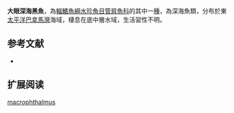 {{Speciesbox
| name = 大眼深海黑魚
| status = DD
| status_system = IUCN3.1
| image = 
| image_width = 250px
| genus = Bathylaco
| species = macrophthalmus
| authority = Nielsen & Larsen, 1968
| synonyms = 
}}

'''大眼深海黑魚'''，為[[輻鰭魚綱|輻鰭魚綱]][[水珍魚目|水珍魚目]][[管肩魚科|管肩魚科]]的其中一[[種|種]]，為深海魚類，分布於東[[太平洋|太平洋]][[巴拿馬灣|巴拿馬灣]]海域，棲息在底中層水域，生活習性不明。

==参考文献==
*{{FishBase_species|genus=Bathylaco|species=macrophthalmus|year=2015|month=9}}

== 扩展阅读 ==
{{refbegin}}
{{wikispecies-inline|Bathylaco macrophthalmus|大眼深海黑魚}}
{{refend}}
{{Taxonbar|from=Q2448202}}

[[Category:深海黑魚屬|macrophthalmus]]